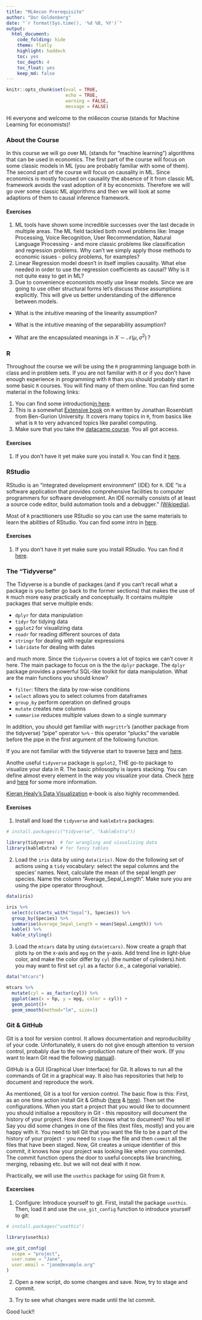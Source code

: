```yaml
---
title: "ML4econ Prerequisite"
author: "Dor Goldenberg"
date: "`r format(Sys.time(), '%d %B, %Y')`"
output:
  html_document:
    code_folding: hide
    theme: flatly
    highlight: haddock 
    toc: yes
    toc_depth: 4
    toc_float: yes
    keep_md: false
---
```


```r
knitr::opts_chunk$set(eval = TRUE,
                      echo = TRUE,
                      warning = FALSE,
                      message = FALSE)
```

Hi everyone and welcome to the ml4econ course (stands for Machine Learning for economists)!  

### About the Course
In this course we will go over ML (stands for "machine learning") algorithms that can be used in economics. The first part of the course will focus on some classic models in ML (you are probably familiar with some of them). The second part of the course will focus on causality in ML. Since economics is mostly focused on causality the absence of it from classic ML framework avoids the vast adoption of it by economists. Therefore we will go over some classic ML algorithms and then we will look at some adaptions of them to causal inference framework. 

#### Exercises  
1. ML tools have shown some incredible successes over the last decade in multiple areas. The ML field tackled both novel problems like: Image Processing, Voice Recognition, User Recommendation, Natural Language Processing - and more classic problems like classification and regression problems. Why can't we simply apply those methods to economic issues - policy problems, for examples?
2. Linear Regression model doesn't in itself implies causality. What else needed in order to use the regression coefficients as causal? Why is it not quite easy to get in ML?
3. Due to convenience economists mostly use linear models. Since we are going to use other structural forms let's discuss those assumptions explicitly. This will give us better understanding of the difference between models.  

+ What is the intuitive meaning of the linearity assumption?  

+ What is the intuitive meaning of the separability assumption?  

+ What are the encapsulated meanings in $X \sim \mathcal{N}(\mu,\,\sigma^{2})\,$?

### R
Throughout the course we will be using the `R` programming language both in class and in problem sets. If you are not familiar with it or if you don't have enough experience in programming with `R` than you should probably start in some basic `R` courses. You will find many of them online. You can find some material in the following links:  

1. You can find some introduction[in here](https://www.guru99.com/r-programming-introduction-basics.html).
2. This is a somewhat [Extensive book](http://www.john-ros.com/Rcourse/) on `R` written by Jonathan Rosenblatt from Ben-Gurion University. It covers many topics in `R`, from basics like what is `R` to very advanced topics like parallel computing. 
3. Make sure that you take the [datacamp course](https://www.datacamp.com/courses/introduction-to-the-tidyverse?utm_source=adwords_ppc&utm_campaignid=9039963993&utm_adgroupid=92159846780&utm_device=c&utm_keyword=r%20basics&utm_matchtype=e&utm_network=g&utm_adpostion=&utm_creative=255795296110&utm_targetid=aud-299261629654:kwd-310539422068&utm_loc_interest_ms=&utm_loc_physical_ms=1007978&gclid=Cj0KCQiAnL7yBRD3ARIsAJp_oLaMDa2jnueQTJ-37pAVAPQjteahRPlDgNLlRLM2ROs_I449NzRBY64aAntaEALw_wcB). You all got access. 

#### Exercises 
1. If you don't have it yet make sure you install `R`. You can find it [here](https://cran.r-project.org/bin/windows/base/).

### RStudio
RStudio is an "integrated development environment" (IDE) for `R`. IDE "is a software application that provides comprehensive facilities to computer programmers for software development. An IDE normally consists of at least a source code editor, build automation tools and a debugger." [(Wikipedia)](https://en.wikipedia.org/wiki/Integrated_development_environment).

Most of `R` practitioners use RStudio so you can use the same materials to learn the abilities of RStudio. You can find some intro in [here](https://data-flair.training/blogs/rstudio-tutorial/).

#### Exercises 
1. If you don't have it yet make sure you install RStudio. You can find it [here]( https://rstudio.com/products/rstudio/download/#download).

### The "Tidyverse"
The Tidyverse is a bundle of packages (and if you can't recall what a package is you better go back to the former sections) that makes the use of `R` much more easy practically and conceptually. It contains multiple packages that serve multiple ends:  

+ `dplyr` for data manipulation
+ `tidyr` for tidying data
+ `ggplot2` for visualizing data
+ `readr` for reading different sources of data 
+ `stringr` for dealing with regular expressions
+ `lubridate` for dealing with dates

and much more. Since the `tidyverse` covers a lot of topics we can't cover it here. The main package to focus on is the the `dplyr` package. 
The `dplyr` package provides a powerful SQL-like toolkit for data manipulation. 
What are the main functions you should know?

+ `filter`: filters the data by row-wise conditions
+ `select` allows you to select columns from dataframes
+ `group_by` perform operation on defined groups
+ `mutate` creates new columns 
+ `summarise` reduces multiple values down to a single summary

In addition, you should get familiar with `magrittr`'s (another package from the tidyverse) "pipe" operator ` %>% ` - this operator "plucks" the variable before the pipe in the first argument of the following function. 

If you are not familiar with the tidyverse start to traverse [here](https://r4ds.had.co.nz/transform.html) and [here](https://www.tidyverse.org/packages/).

Anothe useful `tidyverse` package is `ggplot2`, THE go-to package to visualize your data in R. The basic philosophy is layers stacking. You can define almost every element in the way you visualize your data. Check [here](https://ggplot2.tidyverse.org/) and [here](http://r-statistics.co/Complete-Ggplot2-Tutorial-Part1-With-R-Code.html) for some more information. 

[Kieran Healy's Data Visualization](https://socviz.co/) e-book is also highly recommended.

#### Exercises
1. Install and load the `tidyverse` and `kableExtra` packages:

```r
# install.packages(c("tidyverse", "kableExtra"))

library(tidyverse)  # for wrangling and visualizing data
library(kableExtra) # for fancy tables
```

2. Load the `iris` data by using `data(iris)`. Now do the following set of actions using a `tidy` vocabulary: select the sepal columns and the species' names. Next, calculate the mean of the sepal length per species. Name the column "Average_Sepal_Length". Make sure you are using the pipe operator throughout. 

```r
data(iris)

iris %>% 
  select(c(starts_with("Sepal"), Species)) %>% 
  group_by(Species) %>% 
  summarise(Average_Sepal_Length = mean(Sepal.Length)) %>% 
  kable() %>%
  kable_styling()
```

3. Load the `mtcars` data by using `data(mtcars)`. Now create a graph that plots `hp` on the x-axis and `mpg` on the y-axis. Add trend line in light-blue color, and make the color differ by `cyl` (the number of cylinders).hint: you may want to first set `cyl` as a factor (i.e., a categorial variable).
```r
data("mtcars")

mtcars %>% 
  mutate(cyl = as_factor(cyl)) %>% 
  ggplot(aes(x = hp, y = mpg, color = cyl)) +
  geom_point()+ 
  geom_smooth(method="lm", size=1)
```


### Git & GitHub

Git is a tool for version control. It allows documentation and reproducibility of your code. Unfortunately, `R` users do not give enough attention to version control, probably due to the non-production nature of their work. (If you want to learn Git read the following [manual](https://git-scm.com/book/en/v2/Getting-Started-About-Version-Control)).  

GitHub is a GUI (Graphical User Interface) for Git. It allows to run all the commands of Git in a graphical way. It also has repositories that help to document and reproduce the work.   

As mentioned, Git is a tool for version control. The basic flow is this: First, as an one time action install Git & Github ([here](https://git-scm.com/book/en/v2/Getting-Started-Installing-Git) & [here](https://github.com/)). Then set the configurations. 
When you start a project that you would like to documnent you should initialise a repository in Git - this repository will document the history of your project. How does Git knows what to document? You tell it! Say you did some changes in one of the files (text files, mostly) and you are happy with it. You need to tell Git that you want the file to be a part of the history of your project - you need to `stage` the file and then `commit` all the files that have been staged. Now, Git creates a unique identifier of this commit, it knows how your project was looking like when you commited. 
The commit function opens the door to useful concepts like branching, merging, rebasing etc. but we will not deal with it now. 

Practically, we will use the `usethis` package for using Git from `R`. 

#### Excercises 
1. Configure: Introduce yourself to git. First, install the package `usethis`. Then, load it and use the `use_git_config` function to introduce yourself to git:

```r
# install.packages("usethis")

library(usethis)

use_git_config(
  scope = "project",
  user.name = "Jane",
  user.email = "jane@example.org"
)
```
2. Open a new script, do some changes and save. Now, try to stage and commit.

3. Try to see what changes were made until the lst commit.

Good luck!!

